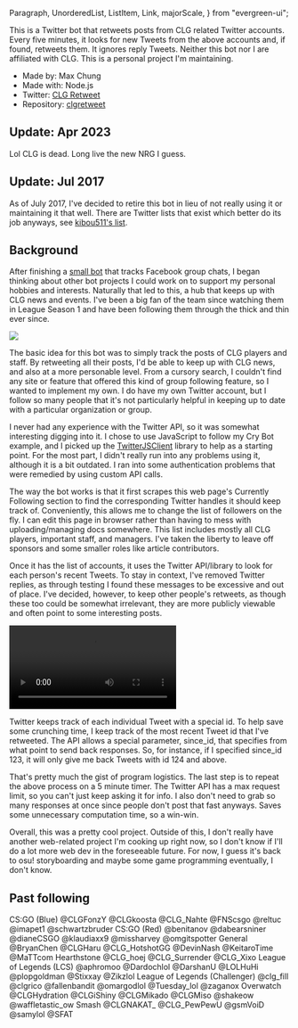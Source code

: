   Paragraph,
  UnorderedList,
  ListItem,
  Link,
  majorScale,
} from "evergreen-ui";

This is a Twitter bot that retweets posts from CLG related Twitter accounts.
Every five minutes, it looks for new Tweets from the above accounts and, if
found, retweets them. It ignores reply Tweets. Neither this bot nor I are
affiliated with CLG. This is a personal project I'm maintaining.

- Made by: Max Chung
- Made with: Node.js
- Twitter: [CLG Retweet](https://twitter.com/clgretweet)
- Repository: [clgretweet](https://github.com/maxrchung/clgretweet)

## Update: Apr 2023

Lol CLG is dead. Long live the new NRG I guess.

## Update: Jul 2017

As of July 2017, I've decided to retire this bot in lieu of not really using it
or maintaining it that well. There are Twitter lists that exist which better do
its job anyways, see [kibou511's list](https://twitter.com/kibou511/lists/clg).

## Background

After finishing a [small bot](http://maxrchung.com/projects/crybot) that tracks
Facebook group chats, I began thinking about other bot projects I could work on
to support my personal hobbies and interests. Naturally that led to this, a hub
that keeps up with CLG news and events. I've been a big fan of the team since
watching them in League Season 1 and have been following them through the thick
and thin ever since.

<img src="https://d1yx06f4zik90o.cloudfront.net/uploads/everyone_else_is_trash.png" />

The basic idea for this bot was to simply track the posts of CLG players and
staff. By retweeting all their posts, I'd be able to keep up with CLG news, and
also at a more personable level. From a cursory search, I couldn't find any site
or feature that offered this kind of group following feature, so I wanted to
implement my own. I do have my own Twitter account, but I follow so many people
that it's not particularly helpful in keeping up to date with a particular
organization or group.

I never had any experience with the Twitter API, so it was somewhat interesting
digging into it. I chose to use JavaScript to follow my Cry Bot example, and I
picked up the [TwitterJSClient](https://github.com/BoyCook/TwitterJSClient)
library to help as a starting point. For the most part, I didn't really run into
any problems using it, although it is a bit outdated. I ran into some
authentication problems that were remedied by using custom API calls.

The way the bot works is that it first scrapes this web page's Currently
Following section to find the corresponding Twitter handles it should keep track
of. Conveniently, this allows me to change the list of followers on the fly. I
can edit this page in browser rather than having to mess with uploading/managing
docs somewhere. This list includes mostly all CLG players, important staff, and
managers. I've taken the liberty to leave off sponsors and some smaller roles
like article contributors.

Once it has the list of accounts, it uses the Twitter API/library to look for
each person's recent Tweets. To stay in context, I've removed Twitter replies,
as through testing I found these messages to be excessive and out of place. I've
decided, however, to keep other people's retweets, as though these too could be
somewhat irrelevant, they are more publicly viewable and often point to some
interesting posts.

<video autoPlay loop controls>
  <source src="https://d1yx06f4zik90o.cloudfront.net/uploads/im_back_elevator.webm" />
</video>

Twitter keeps track of each individual Tweet with a special id. To help save
some crunching time, I keep track of the most recent Tweet id that I've
retweeted. The API allows a special parameter, since_id, that specifies from
what point to send back responses. So, for instance, if I specified since_id
123, it will only give me back Tweets with id 124 and above.

That's pretty much the gist of program logistics. The last step is to repeat the
above process on a 5 minute timer. The Twitter API has a max request limit, so
you can't just keep asking it for info. I also don't need to grab so many
responses at once since people don't post that fast anyways. Saves some
unnecessary computation time, so a win-win.

Overall, this was a pretty cool project. Outside of this, I don't really have
another web-related project I'm cooking up right now, so I don't know if I'll do
a lot more web dev in the foreseeable future. For now, I guess it's back to osu!
storyboarding and maybe some game programming eventually, I don't know.

## Past following

<Paragraph>CS:GO (Blue)</Paragraph>
<UnorderedList marginTop={majorScale(-2)}>
  <ListItem>
    <Link href="https://twitter.com/CLGFonzY">@CLGFonzY</Link>
  </ListItem>
  <ListItem>
    <Link href="https://twitter.com/clgkoosta">@CLGkoosta</Link>
  </ListItem>
  <ListItem>
    <Link href="https://twitter.com/CLG_Nahte">@CLG_Nahte</Link>
  </ListItem>
  <ListItem>
    <Link href="https://twitter.com/FNScsgo">@FNScsgo</Link>
  </ListItem>
  <ListItem>
    <Link href="https://twitter.com/reltuC">@reltuc</Link>
  </ListItem>
  <ListItem>
    <Link href="https://twitter.com/imapet1">@imapet1</Link>
  </ListItem>
  <ListItem>
    <Link href="https://twitter.com/schwartzbruder">@schwartzbruder</Link>
  </ListItem>
</UnorderedList>
<Paragraph>CS:GO (Red)</Paragraph>
<UnorderedList marginTop={majorScale(-2)}>
  <ListItem>
    <Link href="https://twitter.com/benitanov">@benitanov</Link>
  </ListItem>
  <ListItem>
    <Link href="https://twitter.com/dabearsniner">@dabearsniner</Link>
  </ListItem>
  <ListItem>
    <Link href="https://twitter.com/dianecsgo">@dianeCSGO</Link>
  </ListItem>
  <ListItem>
    <Link href="https://twitter.com/klaudiaxx9">@klaudiaxx9</Link>
  </ListItem>
  <ListItem>
    <Link href="https://twitter.com/missharvey">@missharvey</Link>
  </ListItem>
  <ListItem>
    <Link href="https://twitter.com/omgitspotter">@omgitspotter</Link>
  </ListItem>
</UnorderedList>
<Paragraph>General</Paragraph>
<UnorderedList marginTop={majorScale(-2)}>
  <ListItem>
    <Link href="https://twitter.com/bryanchen">@BryanChen</Link>
  </ListItem>
  <ListItem>
    <Link href="https://twitter.com/CLGHaru">@CLGHaru</Link>
  </ListItem>
  <ListItem>
    <Link href="https://twitter.com/CLG_HotshotGG">@CLG_HotshotGG</Link>
  </ListItem>
  <ListItem>
    <Link href="https://twitter.com/DevinNash">@DevinNash</Link>
  </ListItem>
  <ListItem>
    <Link href="https://twitter.com/KeitaroTime">@KeitaroTime</Link>
  </ListItem>
  <ListItem>
    <Link href="https://twitter.com/MaTTcom">@MaTTcom</Link>
  </ListItem>
</UnorderedList>
<Paragraph>Hearthstone</Paragraph>
<UnorderedList marginTop={majorScale(-2)}>
  <ListItem>
    <Link href="https://twitter.com/CLG_hoej">@CLG_hoej</Link>
  </ListItem>
  <ListItem>
    <Link href="https://twitter.com/CLG_Surrender">@CLG_Surrender</Link>
  </ListItem>
  <ListItem>
    <Link href="https://twitter.com/CLG_Xixo">@CLG_Xixo</Link>
  </ListItem>
</UnorderedList>
<Paragraph>League of Legends (LCS)</Paragraph>
<UnorderedList marginTop={majorScale(-2)}>
  <ListItem>
    <Link href="https://twitter.com/aphromoo">@aphromoo</Link>
  </ListItem>
  <ListItem>
    <Link href="https://twitter.com/Dardochlol">@Dardochlol</Link>
  </ListItem>
  <ListItem>
    <Link href="https://twitter.com/darshanu">@DarshanU</Link>
  </ListItem>
  <ListItem>
    <Link href="https://twitter.com/LoLHuhi">@LOLHuHi</Link>
  </ListItem>
  <ListItem>
    <Link href="https://twitter.com/plopgoldman">@plopgoldman</Link>
  </ListItem>
  <ListItem>
    <Link href="https://twitter.com/Stixxay">@Stixxay</Link>
  </ListItem>
  <ListItem>
    <Link href="https://twitter.com/zikzlol">@Zikzlol</Link>
  </ListItem>
</UnorderedList>
<Paragraph>League of Legends (Challenger)</Paragraph>
<UnorderedList marginTop={majorScale(-2)}>
  <ListItem>
    <Link href="https://twitter.com/clg_fill">@clg_fill</Link>
  </ListItem>
  <ListItem>
    <Link href="https://twitter.com/clgrico">@clgrico</Link>
  </ListItem>
  <ListItem>
    <Link href="https://twitter.com/fallenbandit">@fallenbandit</Link>
  </ListItem>
  <ListItem>
    <Link href="https://twitter.com/omargodlol">@omargodlol</Link>
  </ListItem>
  <ListItem>
    <Link href="https://twitter.com/Tuesday_lol">@Tuesday_lol</Link>
  </ListItem>
  <ListItem>
    <Link href="https://twitter.com/zaganox">@zaganox</Link>
  </ListItem>
</UnorderedList>
<Paragraph>Overwatch</Paragraph>
<UnorderedList marginTop={majorScale(-2)}>
  <ListItem>
    <Link href="https://twitter.com/CLGHydration">@CLGHydration</Link>
  </ListItem>
  <ListItem>
    <Link href="https://twitter.com/CLGiShiny">@CLGiShiny</Link>
  </ListItem>
  <ListItem>
    <Link href="https://twitter.com/CLGMikado">@CLGMikado</Link>
  </ListItem>
  <ListItem>
    <Link href="https://twitter.com/CLGMiso">@CLGMiso</Link>
  </ListItem>
  <ListItem>
    <Link href="https://twitter.com/shakeow">@shakeow</Link>
  </ListItem>
  <ListItem>
    <Link href="https://twitter.com/waffletastic_ow">@waffletastic_ow</Link>
  </ListItem>
</UnorderedList>
<Paragraph>Smash</Paragraph>
<UnorderedList marginTop={majorScale(-2)}>
  <ListItem>
    <Link href="https://twitter.com/CLGNAKAT_">@CLGNAKAT_</Link>
  </ListItem>
  <ListItem>
    <Link href="https://twitter.com/CLG_PewPewU">@CLG_PewPewU</Link>
  </ListItem>
  <ListItem>
    <Link href="https://twitter.com/gsmvoid">@gsmVoiD</Link>
  </ListItem>
  <ListItem>
    <Link href="https://twitter.com/samylol">@samylol</Link>
  </ListItem>
  <ListItem>
    <Link href="https://twitter.com/SFAT">@SFAT</Link>
  </ListItem>
</UnorderedList>
